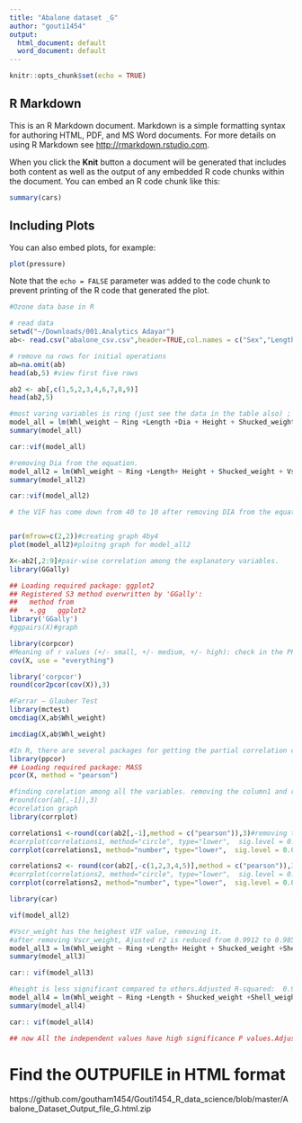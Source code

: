 ```yaml
---
title: "Abalone dataset _G"
author: "gouti1454"
output:
  html_document: default
  word_document: default
---
```


```r
knitr::opts_chunk$set(echo = TRUE)
```

## R Markdown

This is an R Markdown document. Markdown is a simple formatting syntax for authoring HTML, PDF, and MS Word documents. For more details on using R Markdown see <http://rmarkdown.rstudio.com>.

When you click the **Knit** button a document will be generated that includes both content as well as the output of any embedded R code chunks within the document. You can embed an R code chunk like this:

```r
summary(cars)
```

## Including Plots

You can also embed plots, for example:

```r
plot(pressure)
```

Note that the `echo = FALSE` parameter was added to the code chunk to prevent printing of the R code that generated the plot.
```r
#Ozone data base in R

# read data
setwd("~/Downloads/001.Analytics Adayar")
ab<- read.csv("abalone_csv.csv",header=TRUE,col.names = c("Sex","Length","Dia","Height","Whl_weight","Shucked_weight","Vscr_weight","Shell_weight","Ring"))

# remove na rows for initial operations
ab=na.omit(ab)
head(ab,5) #view first five rows
```

```r
ab2 <- ab[,c(1,5,2,3,4,6,7,8,9)]
head(ab2,5)
```

```r
#most varing variables is ring (just see the data in the table also) ; less VIF values and std. error.
model_all = lm(Whl_weight ~ Ring +Length +Dia + Height + Shucked_weight + Vscr_weight +Shell_weight, data = ab)
summary(model_all)
```

```r
car::vif(model_all)
```

```r
#removing Dia from the equation.
model_all2 = lm(Whl_weight ~ Ring +Length+ Height + Shucked_weight + Vscr_weight +Shell_weight, data = ab2)
summary(model_all2)
```

```r
car::vif(model_all2)
```

```r
# the VIF has come down from 40 to 10 after removing DIA from the equation


par(mfrow=c(2,2))#creating graph 4by4
plot(model_all2)#ploitng graph for model_all2

X<-ab2[,2:9]#pair-wise correlation among the explanatory variables.
library(GGally)
```

```r
## Loading required package: ggplot2
## Registered S3 method overwritten by 'GGally':
##   method from   
##   +.gg   ggplot2
library('GGally')
#ggpairs(X)#graph
```

```r
library(corpcor)
#Meaning of r values (+/- small, +/- medium, +/- high): check in the PPT
cov(X, use = "everything")
```

```r
library('corpcor')
round(cor2pcor(cov(X)),3)
```

```r
#Farrar – Glauber Test
library(mctest)
omcdiag(X,ab$Whl_weight)
```

```r
imcdiag(X,ab$Whl_weight)
```

```r
#In R, there are several packages for getting the partial correlation coefficients along with the t- test for checking their significance level.
library(ppcor)
## Loading required package: MASS
pcor(X, method = "pearson")

```

```r
#finding corelation among all the variables. removing the column1 and rounding the decimel to 3.
#round(cor(ab[,-1]),3)
#corelation graph
library(corrplot)
```

```r
correlations1 <-round(cor(ab2[,-1],method = c("pearson")),3)#removing the first column due to not integer. 
#corrplot(correlations1, method="circle", type="lower",  sig.level = 0.01, insig = "blank")
corrplot(correlations1, method="number", type="lower",  sig.level = 0.01, insig = "blank")# here colrelation is given as number ; method = number

correlations2 <- round(cor(ab2[,-c(1,2,3,4,5)],method = c("pearson")),3)# removing the first 5 column, as VIF is more for the shucked, vscr and shell weight
#corrplot(correlations2, method="circle", type="lower",  sig.level = 0.01, insig = "blank")
corrplot(correlations2, method="number", type="lower",  sig.level = 0.01, insig = "blank")## here colrelation is given as number ; method = number

library(car)
```

```r
vif(model_all2)

```

```r
#Vscr_weight has the heighest VIF value, removing it.
#after removing Vscr_weight, Ajusted r2 is reduced from 0.9912 to 0.9855
model_all3 = lm(Whl_weight ~ Ring +Length+ Height + Shucked_weight +Shell_weight, data = ab2)
summary(model_all3)
```

```r
car:: vif(model_all3)
```

```r
#height is less significant compared to others.Adjusted R-squared:  0.9855
model_all4 = lm(Whl_weight ~ Ring +Length + Shucked_weight +Shell_weight, data = ab)
summary(model_all4)
```

```r
car:: vif(model_all4)
```

```r
## now All the independent values have high significance P values.Adjusted R-squared:  0.9855 
```
# Find the OUTPUFILE in HTML format
https://github.com/goutham1454/Gouti1454_R_data_science/blob/master/Abalone_Dataset_Output_file_G.html.zip

